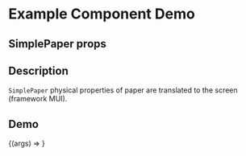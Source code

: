 
<Meta title="Example/SimplePaper" component={SimplePaper} />

# Example Component Demo

## SimplePaper props
<Props of={SimplePaper} />

## Description

`SimplePaper` physical properties of paper are translated to the screen (framework MUI).

## Demo

<Canvas>
  <Story name="Example SimplePaper">
    {(args) => <SimplePaper {...args} />}
  </Story>
</Canvas>
